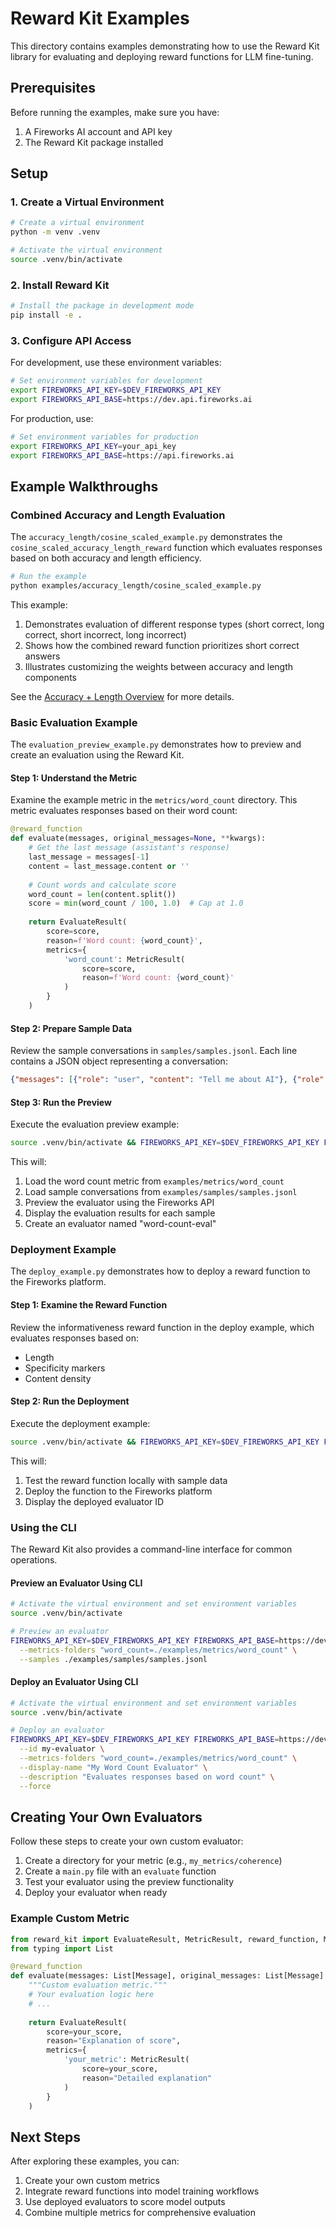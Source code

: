# Reward Kit Examples

This directory contains examples demonstrating how to use the Reward Kit library for evaluating and deploying reward functions for LLM fine-tuning.

## Prerequisites

Before running the examples, make sure you have:

1. A Fireworks AI account and API key
2. The Reward Kit package installed

## Setup

### 1. Create a Virtual Environment

```bash
# Create a virtual environment
python -m venv .venv

# Activate the virtual environment
source .venv/bin/activate
```

### 2. Install Reward Kit

```bash
# Install the package in development mode
pip install -e .
```

### 3. Configure API Access

For development, use these environment variables:

```bash
# Set environment variables for development
export FIREWORKS_API_KEY=$DEV_FIREWORKS_API_KEY
export FIREWORKS_API_BASE=https://dev.api.fireworks.ai
```

For production, use:

```bash
# Set environment variables for production
export FIREWORKS_API_KEY=your_api_key
export FIREWORKS_API_BASE=https://api.fireworks.ai
```

## Example Walkthroughs

### Combined Accuracy and Length Evaluation

The `accuracy_length/cosine_scaled_example.py` demonstrates the `cosine_scaled_accuracy_length_reward` function which evaluates responses based on both accuracy and length efficiency.

```bash
# Run the example
python examples/accuracy_length/cosine_scaled_example.py
```

This example:
1. Demonstrates evaluation of different response types (short correct, long correct, short incorrect, long incorrect)
2. Shows how the combined reward function prioritizes short correct answers
3. Illustrates customizing the weights between accuracy and length components

See the [Accuracy + Length Overview](accuracy_length/accuracy_length_overview.mdx) for more details.

### Basic Evaluation Example

The `evaluation_preview_example.py` demonstrates how to preview and create an evaluation using the Reward Kit.

#### Step 1: Understand the Metric

Examine the example metric in the `metrics/word_count` directory. This metric evaluates responses based on their word count:

```python
@reward_function
def evaluate(messages, original_messages=None, **kwargs):
    # Get the last message (assistant's response)
    last_message = messages[-1]
    content = last_message.content or ''
    
    # Count words and calculate score
    word_count = len(content.split())
    score = min(word_count / 100, 1.0)  # Cap at 1.0
    
    return EvaluateResult(
        score=score,
        reason=f'Word count: {word_count}',
        metrics={
            'word_count': MetricResult(
                score=score,
                reason=f'Word count: {word_count}'
            )
        }
    )
```

#### Step 2: Prepare Sample Data

Review the sample conversations in `samples/samples.jsonl`. Each line contains a JSON object representing a conversation:

```json
{"messages": [{"role": "user", "content": "Tell me about AI"}, {"role": "assistant", "content": "AI refers to systems designed to mimic human intelligence."}]}
```

#### Step 3: Run the Preview

Execute the evaluation preview example:

```bash
source .venv/bin/activate && FIREWORKS_API_KEY=$DEV_FIREWORKS_API_KEY FIREWORKS_API_BASE=https://dev.api.fireworks.ai python examples/evaluation_preview_example.py
```

This will:
1. Load the word count metric from `examples/metrics/word_count`
2. Load sample conversations from `examples/samples/samples.jsonl`
3. Preview the evaluator using the Fireworks API
4. Display the evaluation results for each sample
5. Create an evaluator named "word-count-eval"

### Deployment Example

The `deploy_example.py` demonstrates how to deploy a reward function to the Fireworks platform.

#### Step 1: Examine the Reward Function

Review the informativeness reward function in the deploy example, which evaluates responses based on:
- Length
- Specificity markers
- Content density

#### Step 2: Run the Deployment

Execute the deployment example:

```bash
source .venv/bin/activate && FIREWORKS_API_KEY=$DEV_FIREWORKS_API_KEY FIREWORKS_API_BASE=https://dev.api.fireworks.ai python examples/deploy_example.py
```

This will:
1. Test the reward function locally with sample data
2. Deploy the function to the Fireworks platform
3. Display the deployed evaluator ID

### Using the CLI

The Reward Kit also provides a command-line interface for common operations.

#### Preview an Evaluator Using CLI

```bash
# Activate the virtual environment and set environment variables
source .venv/bin/activate

# Preview an evaluator
FIREWORKS_API_KEY=$DEV_FIREWORKS_API_KEY FIREWORKS_API_BASE=https://dev.api.fireworks.ai reward-kit preview \
  --metrics-folders "word_count=./examples/metrics/word_count" \
  --samples ./examples/samples/samples.jsonl
```

#### Deploy an Evaluator Using CLI

```bash
# Activate the virtual environment and set environment variables
source .venv/bin/activate

# Deploy an evaluator
FIREWORKS_API_KEY=$DEV_FIREWORKS_API_KEY FIREWORKS_API_BASE=https://dev.api.fireworks.ai reward-kit deploy \
  --id my-evaluator \
  --metrics-folders "word_count=./examples/metrics/word_count" \
  --display-name "My Word Count Evaluator" \
  --description "Evaluates responses based on word count" \
  --force
```

## Creating Your Own Evaluators

Follow these steps to create your own custom evaluator:

1. Create a directory for your metric (e.g., `my_metrics/coherence`)
2. Create a `main.py` file with an `evaluate` function
3. Test your evaluator using the preview functionality
4. Deploy your evaluator when ready

### Example Custom Metric

```python
from reward_kit import EvaluateResult, MetricResult, reward_function, Message
from typing import List

@reward_function
def evaluate(messages: List[Message], original_messages: List[Message] = list(), **kwargs):
    """Custom evaluation metric."""
    # Your evaluation logic here
    # ...
    
    return EvaluateResult(
        score=your_score,
        reason="Explanation of score",
        metrics={
            'your_metric': MetricResult(
                score=your_score,
                reason="Detailed explanation"
            )
        }
    )
```

## Next Steps

After exploring these examples, you can:

1. Create your own custom metrics
2. Integrate reward functions into model training workflows
3. Use deployed evaluators to score model outputs
4. Combine multiple metrics for comprehensive evaluation